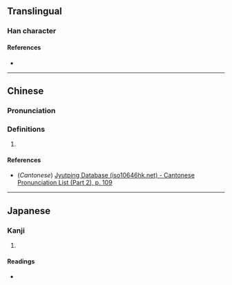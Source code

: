 {{character info/new}}
==Translingual==

===Han character===
{{Han char|rn=61|rad=心|as=09|sn=12|four=|canj=PNBK|ids=⿰忄奐}}

====References====
* {{Han ref|kx=0394.180|dkj=10918|dj=0730.250|hdz=42330.090|uh=610C|ud=24844}}

----

==Chinese==
{{zh-forms}}

===Pronunciation===
{{zh-pron
|m=huàn
|c=wun6
|mc=
|oc=
|ma=
|cat=
}}

===Definitions===
{{zh-hanzi}}

# {{rfdef|zh}}

====References====
* (''Cantonese'') [http://www.iso10646hk.net/jp/document/download.jsp Jyutping Database (iso10646hk.net) - Cantonese Pronunciation List (Part 2), p. 109]

----

==Japanese==

===Kanji===
{{ja-kanji|grade=|rs=心09}}

# {{defn|lang=ja|sort=心09}}

====Readings====
* {{ja-readings|on=[[かん]] (kan), [[がん]] (gan)|kun=[[はびこる]] (habikoru)}}